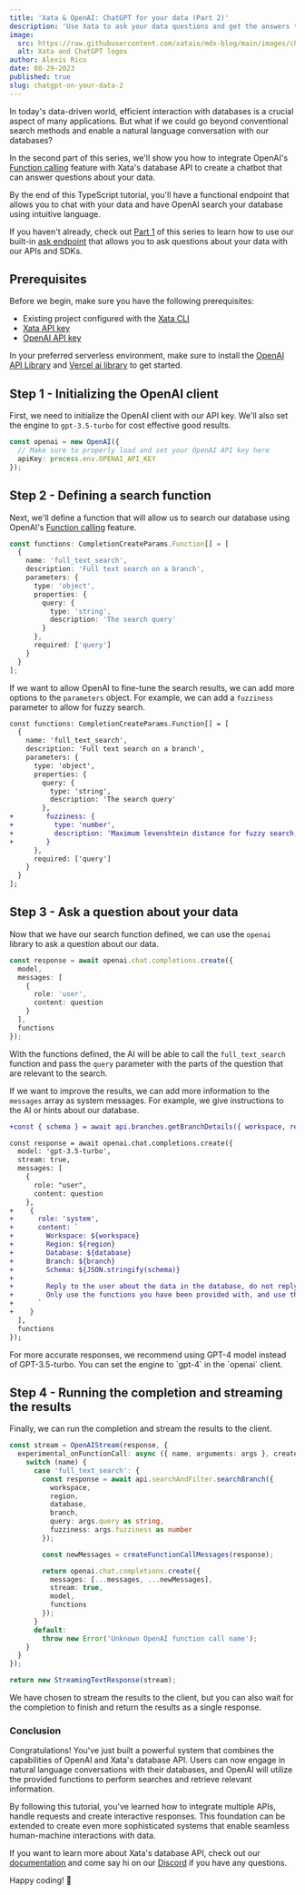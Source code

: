 ```yaml
---
title: 'Xata & OpenAI: ChatGPT for your data (Part 2)'
description: 'Use Xata to ask your data questions and get the answers that matter most.'
image:
  src: https://raw.githubusercontent.com/xataio/mdx-blog/main/images/chatgpt-on-your-data.png
  alt: Xata and ChatGPT logos
author: Alexis Rico
date: 08-29-2023
published: true
slug: chatgpt-on-your-data-2
---
```


In today's data-driven world, efficient interaction with databases is a crucial aspect of many applications. But what if we could go beyond conventional search methods and enable a natural language conversation with our databases?

In the second part of this series, we'll show you how to integrate OpenAI's [Function calling](https://platform.openai.com/docs/guides/gpt/function-calling) feature with Xata's database API to create a chatbot that can answer questions about your data.

By the end of this TypeScript tutorial, you'll have a functional endpoint that allows you to chat with your data and have OpenAI search your database using intuitive language.

If you haven't already, check out [Part 1](https://xata.io/blog/chatgpt-on-your-data) of this series to learn how to use our built-in [ask endpoint](https://xata.io/docs/sdk/ask) that allows you to ask questions about your data with our APIs and SDKs.

## Prerequisites

Before we begin, make sure you have the following prerequisites:

- Existing project configured with the [Xata CLI](https://xata.io/docs/getting-started/installation)
- [Xata API key](https://app.xata.io/settings)
- [OpenAI API key](https://platform.openai.com/account/api-keys)

In your preferred serverless environment, make sure to install the [OpenAI API Library](https://github.com/openai/openai-node) and [Vercel ai library](https://github.com/vercel-labs/ai) to get started.

## Step 1 - Initializing the OpenAI client

First, we need to initialize the OpenAI client with our API key. We'll also set the engine to `gpt-3.5-turbo` for cost effective good results.

```ts
const openai = new OpenAI({
  // Make sure to properly load and set your OpenAI API key here
  apiKey: process.env.OPENAI_API_KEY
});
```

## Step 2 - Defining a search function

Next, we'll define a function that will allow us to search our database using OpenAI's [Function calling](https://platform.openai.com/docs/guides/gpt/function-calling) feature.

```ts
const functions: CompletionCreateParams.Function[] = [
  {
    name: 'full_text_search',
    description: 'Full text search on a branch',
    parameters: {
      type: 'object',
      properties: {
        query: {
          type: 'string',
          description: 'The search query'
        }
      },
      required: ['query']
    }
  }
];
```

If we want to allow OpenAI to fine-tune the search results, we can add more options to the `parameters` object. For example, we can add a `fuzziness` parameter to allow for fuzzy search.

```diff
const functions: CompletionCreateParams.Function[] = [
  {
    name: 'full_text_search',
    description: 'Full text search on a branch',
    parameters: {
      type: 'object',
      properties: {
        query: {
          type: 'string',
          description: 'The search query'
        },
+        fuzziness: {
+          type: 'number',
+          description: 'Maximum levenshtein distance for fuzzy search, minimum 0, maximum 2'
+        }
      },
      required: ['query']
    }
  }
];
```

## Step 3 - Ask a question about your data

Now that we have our search function defined, we can use the `openai` library to ask a question about our data.

```ts
const response = await openai.chat.completions.create({
  model,
  messages: [
    {
      role: 'user',
      content: question
    }
  ],
  functions
});
```

With the functions defined, the AI will be able to call the `full_text_search` function and pass the `query` parameter with the parts of the question that are relevant to the search.

If we want to improve the results, we can add more information to the `messages` array as system messages. For example, we give instructions to the AI or hints about our database.

```diff
+const { schema } = await api.branches.getBranchDetails({ workspace, region, database, branch });

const response = await openai.chat.completions.create({
  model: 'gpt-3.5-turbo',
  stream: true,
  messages: [
    {
      role: "user",
      content: question
    },
+    {
+      role: 'system',
+      content: `
+        Workspace: ${workspace}
+        Region: ${region}
+        Database: ${database}
+        Branch: ${branch}
+        Schema: ${JSON.stringify(schema)}
+
+        Reply to the user about the data in the database, do not reply about other topics.
+        Only use the functions you have been provided with, and use them in the way they are documented.
+      `
+    }
  ],
  functions
});
```

<Alert status="info">
  For more accurate responses, we recommend using GPT-4 model instead of GPT-3.5-turbo. You can set the engine to
  `gpt-4` in the `openai` client.
</Alert>

## Step 4 - Running the completion and streaming the results

Finally, we can run the completion and stream the results to the client.

```ts
const stream = OpenAIStream(response, {
  experimental_onFunctionCall: async ({ name, arguments: args }, createFunctionCallMessages) => {
    switch (name) {
      case 'full_text_search': {
        const response = await api.searchAndFilter.searchBranch({
          workspace,
          region,
          database,
          branch,
          query: args.query as string,
          fuzziness: args.fuzziness as number
        });

        const newMessages = createFunctionCallMessages(response);

        return openai.chat.completions.create({
          messages: [...messages, ...newMessages],
          stream: true,
          model,
          functions
        });
      }
      default:
        throw new Error('Unknown OpenAI function call name');
    }
  }
});

return new StreamingTextResponse(stream);
```

We have chosen to stream the results to the client, but you can also wait for the completion to finish and return the results as a single response.

### Conclusion

Congratulations! You've just built a powerful system that combines the capabilities of OpenAI and Xata's database API. Users can now engage in natural language conversations with their databases, and OpenAI will utilize the provided functions to perform searches and retrieve relevant information.

By following this tutorial, you've learned how to integrate multiple APIs, handle requests and create interactive responses. This foundation can be extended to create even more sophisticated systems that enable seamless human-machine interactions with data.

If you want to learn more about Xata's database API, check out our [documentation](https://xata.io/docs) and come say hi on our [Discord](https://xata.io/discord) if you have any questions.

Happy coding! 🦋
